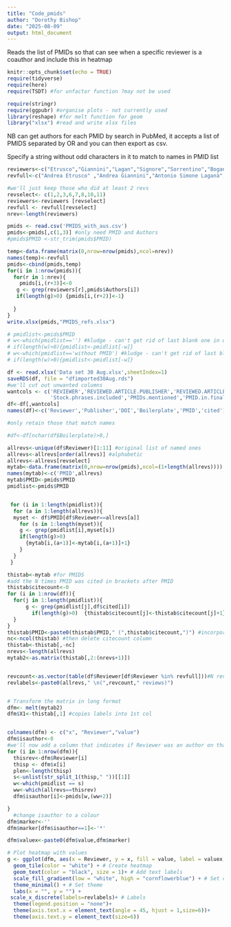 ```yaml
---
title: "Code_pmids"
author: "Dorothy Bishop"
date: "2025-08-09"
output: html_document
---
```


Reads the list of PMIDs so that can see when a specific reviewer is a coauthor and include this in heatmap

```r
knitr::opts_chunk$set(echo = TRUE)
require(tidyverse)
require(here)
require(TSDT) #for unfactor function ?may not be used

require(stringr)
require(ggpubr) #organise plots - not currently used
library(reshape) #for melt function for geom
library("xlsx") #read and write xlsx files

```

NB can get authors for each PMID by search in PubMed, it accepts a list of PMIDS separated by OR and you can then export as csv.

Specify a string without odd characters in it to match to names in PMID list

```r
reviewers<-c("Etrusco","Giannini","Lagan","Signore","Sorrentino","Bogani","Cuccu","D'Oria","Ganduscio","D'Aug","Donato")
revfull<-c("Andrea Etrusco" ,"Andrea Giannini","Antonio Simone Laganà","Fabrizio Signore","Felice Sorrentino","Giorgio Bogani","Ilaria Cuccu","Ottavia D'Oria","Silvia Ganduscio","Tullio Golia D'Augè","Violante Di Donato")

#we'll just keep those who did at least 2 revs
revselect<- c(1,2,3,6,7,8,10,11)
reviewers<-reviewers [revselect]
revfull <- revfull[revselect]
nrev<-length(reviewers)

pmids <- read.csv('PMIDS_with_aus.csv')
pmids<-pmids[,c(1,3)] #only need PMID and Authors
#pmids$PMID <-str_trim(pmids$PMID)

temp<-data.frame(matrix(0,nrow=nrow(pmids),ncol=nrev))
names(temp)<-revfull
pmids<-cbind(pmids,temp)
for(i in 1:nrow(pmids)){
  for(r in 1:nrev){
    pmids[i,(r+3)]<-0
   g <- grep(reviewers[r],pmids$Authors[i])
   if(length(g)>0) {pmids[i,(r+2)]<-1}
   
  }
}
write.xlsx(pmids,"PMIDS_refs.xlsx")

# pmidlist<-pmids$PMID
# w<-which(pmidlist=='') #kludge - can't get rid of last blank one in original file!
# if(length(w)>0){pmidlist<-pmidlist[-w]}
# w<-which(pmidlist=='without PMID') #kludge - can't get rid of last blank one in original file!
# if(length(w)>0){pmidlist<-pmidlist[-w]}
```

```r

df <- read.xlsx('Data set 30 Aug.xlsx',sheetIndex=1)
saveRDS(df, file = "dfimported30Aug.rds")
#we'll cut out unwanted columns
wantcols <- c('REVIEWER','REVIEWED.ARTICLE.PUBLISHER','REVIEWED.ARTICLE.DOI',
              'Stock.phrases.included','PMIDs.mentioned','PMID.in.final.version.refs')
df<-df[,wantcols]
names(df)<-c('Reviewer','Publisher','DOI','Boilerplate','PMID','cited')

#only retain those that match names

#df<-df[nchar(df$Boilerplate)>0,]

```

```r
allrevs<-unique(df$Reviewer)[1:11] #original list of named ones
allrevs<-allrevs[order(allrevs)] #alphabetic
allrevs<-allrevs[revselect]
mytab<-data.frame(matrix(0,nrow=nrow(pmids),ncol=(1+length(allrevs))))
names(mytab)<-c('PMID',allrevs)
mytab$PMID<-pmids$PMID
pmidlist<-pmids$PMID


 for (i in 1:length(pmidlist)){
  for (a in 1:length(allrevs)){
  myset <- df$PMID[df$Reviewer==allrevs[a]]
    for (s in 1:length(myset)){
    g <- grep(pmidlist[i],myset[s])
    if(length(g)>0)
      {mytab[i,(a+1)]<-mytab[i,(a+1)]+1}
    }
  }
 }


```

```r

thistab<-mytab #for PMIDS
#add the N times PMID was cited in brackets after PMID
thistab$citecount<-0
for (i in 1:nrow(df)){
  for(j in 1:length(pmidlist)){
      g <- grep(pmidlist[j],df$cited[i])
        if(length(g)>0)  {thistab$citecount[j]<-thistab$citecount[j]+1}      
  }
}
thistab$PMID<-paste0(thistab$PMID," (",thistab$citecount,")") #incorporate cite count in PMID
nc<-ncol(thistab) #then delete citecount column
thistab<-thistab[,-nc]
nrevs<-length(allrevs)
mytab2<-as.matrix(thistab[,2:(nrevs+1)])


revcount<-as.vector(table(df$Reviewer[df$Reviewer %in% revfull]))#N reviews by each reviewer
revlabels<-paste0(allrevs," \n(",revcount," reviews)")


# Transform the matrix in long format
dfm<- melt(mytab2)
dfm$X1<-thistab[,1] #copies labels into 1st col


colnames(dfm) <- c("x", "Reviewer","value")
dfm$isauthor<-0
#we'll now add a column that indicates if Reviewer was an author on that PMID
for (i in 1:nrow(dfm)){
  thisrev<-dfm$Reviewer[i]
  thisp <- dfm$x[i]
  plen<-length(thisp)
  s<-unlist(str_split_1(thisp," "))[[1]]
  w<-which(pmidlist == s)
  ww<-which(allrevs==thisrev)
  dfm$isauthor[i]<-pmids[w,(ww+2)]

}
  #change isauthor to a colour
dfm$marker<-''
dfm$marker[dfm$isauthor==1]<-'*'

dfm$valuex<-paste0(dfm$value,dfm$marker)

```

```r


# Plot heatmap with values
g <- ggplot(dfm, aes(x = Reviewer, y = x, fill = value, label = valuex,color=color)) +
  geom_tile(color = "white") + # Create heatmap
  geom_text(color = "black", size = 1)+ # Add text labels
  scale_fill_gradient(low = "white", high = "cornflowerblue") + # Set color gradient
  theme_minimal() + # Set theme
  labs(x = "", y = "") + 
 scale_x_discrete(labels=revlabels)+ # Labels
  theme(legend.position = "none")+
  theme(axis.text.x = element_text(angle = 45, hjust = 1,size=6))+
  theme(axis.text.y = element_text(size=6))

```
